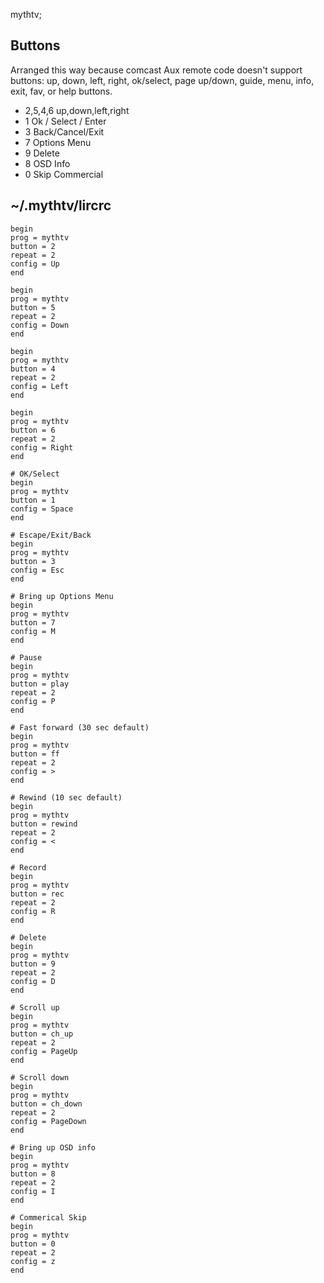 mythtv;

==Buttons==
Arranged this way because comcast Aux remote code doesn't support buttons: up, down, left, right, ok/select, page up/down, guide, menu, info, exit, fav, or help buttons.
*2,5,4,6 	up,down,left,right
*1		Ok / Select / Enter
*3		Back/Cancel/Exit
*7		Options Menu
*9		Delete
*8		OSD Info
*0		Skip Commercial

==~/.mythtv/lircrc==
<pre>begin
prog = mythtv
button = 2
repeat = 2
config = Up
end

begin
prog = mythtv
button = 5
repeat = 2
config = Down
end

begin
prog = mythtv
button = 4
repeat = 2
config = Left
end

begin
prog = mythtv
button = 6
repeat = 2
config = Right
end

# OK/Select
begin
prog = mythtv
button = 1
config = Space
end

# Escape/Exit/Back
begin
prog = mythtv
button = 3
config = Esc
end

# Bring up Options Menu
begin
prog = mythtv
button = 7
config = M
end

# Pause
begin
prog = mythtv
button = play
repeat = 2
config = P
end

# Fast forward (30 sec default)
begin
prog = mythtv
button = ff
repeat = 2
config = >
end

# Rewind (10 sec default)
begin
prog = mythtv
button = rewind
repeat = 2
config = <
end

# Record
begin
prog = mythtv
button = rec
repeat = 2
config = R
end

# Delete
begin
prog = mythtv
button = 9
repeat = 2
config = D
end

# Scroll up
begin
prog = mythtv
button = ch_up
repeat = 2
config = PageUp
end

# Scroll down
begin
prog = mythtv
button = ch_down
repeat = 2
config = PageDown
end

# Bring up OSD info
begin
prog = mythtv
button = 8
repeat = 2
config = I
end

# Commerical Skip
begin
prog = mythtv
button = 0
repeat = 2
config = z
end</pre>